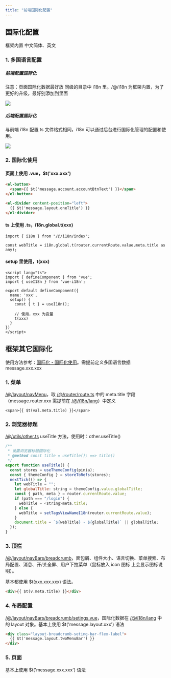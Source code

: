 ```yaml
---
title: "前端国际化配置"
---
```


## 国际化配置
框架内置 中文简体、英文

### 1. 多国语言配置
##### 前端配置国际化
注意：页面国际化数据最好放 同级的目录中 i18n 里。/@/i18n 为框架内置，为了更好的升级，最好别添加到里面

![](https://minio.pigx.top/oss/202304/1681629726.png)

##### 后端配置国际化
与前端 i18n 配置 ts 文件格式相同，i18n 可以通过后台进行国际化管理的配置和使用。

![](https://minio.pigx.top/oss/202304/1682143507.png)

### 2. 国际化使用
#### 页面上使用 .vue，$t('xxx.xxx')
```html
<el-button>
  <span>{{ $t('message.account.accountBtnText') }}</span>
</el-button>

<el-divider content-position="left">
  {{ $t('message.layout.oneTitle') }}
</el-divider>
```

#### ts 上使用 .ts，i18n.global.t(xxx)
```plain
import { i18n } from "/@/i18n/index";

const webTitle = i18n.global.t(router.currentRoute.value.meta.title as any);
```

#### setup 里使用，t(xxx)
```plain
<script lang="ts">
import { defineComponent } from 'vue';
import { useI18n } from 'vue-i18n';

export default defineComponent({
  name: 'xxx',
  setup() {
    const { t } = useI18n();

    // 使用，xxx 为变量
    t(xxx)
  }
})
</script>
```

## 框架其它国际化
使用方法参考：[国际化 - 国际化使用](/config/i18n/#_4-%E5%9B%BD%E9%99%85%E5%8C%96%E4%BD%BF%E7%94%A8)。需提前定义多国语言数据 message.xxx.xxx

### 1. 菜单
[/@/layout/navMenu](#/src/layout/navMenu)，取 [/@/router/route.ts](#/src/router/route.ts) 中的 meta.title 字段（message.router.xxx 需提前在 [/@/i18n/lang](#/src/i18n/lang)）中定义

```vue
<span>{{ $t(val.meta.title) }}</span>
```

### 2. 浏览器标题
[/@/utils/other.ts](#/src/utils/other.ts#L28) useTitle 方法，使用时：other.useTitle()

```javascript
/**
 * 设置浏览器标题国际化
 * @method const title = useTitle(); ==> title()
 */
export function useTitle() {
  const stores = useThemeConfig(pinia);
  const { themeConfig } = storeToRefs(stores);
  nextTick(() => {
    let webTitle = "";
    let globalTitle: string = themeConfig.value.globalTitle;
    const { path, meta } = router.currentRoute.value;
    if (path === "/login") {
      webTitle = <string>meta.title;
    } else {
      webTitle = setTagsViewNameI18n(router.currentRoute.value);
    }
    document.title = `${webTitle} - ${globalTitle}` || globalTitle;
  });
}
```

### 3. 顶栏
[/@/layout/navBars/breadcrumb](#/src/layout/navBars/breadcrumb)，面包屑、组件大小、语言切换、菜单搜索、布局配置、消息、开/关全屏、用户下拉菜单（鼠标放入 icon 图标 上会显示图标说明）。

基本都使用 $t(xxx.xxx.xxx) 语法。

```html
<div>{{ $t(v.meta.title) }}</div>
```

### 4. 布局配置
[/@/layout/navBars/breadcrumb/setings.vue](#/src/layout/navBars/breadcrumb/setings.vue)，国际化数据在 [/@/i18n/lang](#/src/i18n/lang) 中的 layout 对象。基本上使用 $t('message.layout.xxx') 语法

```html
<div class="layout-breadcrumb-seting-bar-flex-label">
  {{ $t('message.layout.twoMenuBar') }}
</div>
```

### 5. 页面
基本上使用 $t('message.xxx.xxx') 语法


